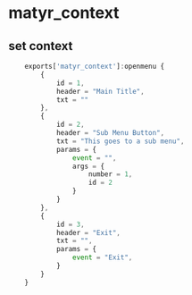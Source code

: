 # matyr_context
## set context
```js copy
    exports['matyr_context']:openmenu {
        {
            id = 1,
            header = "Main Title",
            txt = ""
        },
        {
            id = 2,
            header = "Sub Menu Button",
            txt = "This goes to a sub menu",
            params = {
                event = "",
                args = {
                    number = 1,
                    id = 2
                }
            }
        },
        {
            id = 3,
            header = "Exit",
            txt = "",
            params = {
                event = "Exit",
            }
        }
    }
```